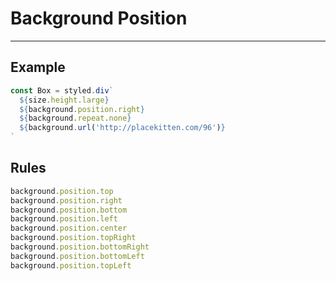 
# Background Position

---

## Example

<Position />

```js
const Box = styled.div`
  ${size.height.large}
  ${background.position.right}
  ${background.repeat.none}
  ${background.url('http://placekitten.com/96')}
`
```

## Rules

```js
background.position.top
background.position.right
background.position.bottom
background.position.left
background.position.center
background.position.topRight
background.position.bottomRight
background.position.bottomLeft
background.position.topLeft
```
